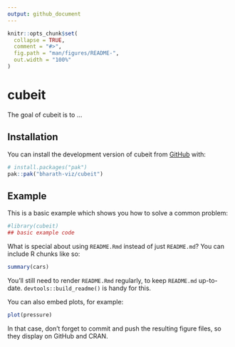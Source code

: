 ```yaml
---
output: github_document
---
```


<!-- README.md is generated from README.Rmd. Please edit that file -->

```r
knitr::opts_chunk$set(
  collapse = TRUE,
  comment = "#>",
  fig.path = "man/figures/README-",
  out.width = "100%"
)
```

# cubeit

<!-- badges: start -->
<!-- badges: end -->

The goal of cubeit is to ...

## Installation

You can install the development version of cubeit from [GitHub](https://github.com/) with:

``` r
# install.packages("pak")
pak::pak("bharath-viz/cubeit")
```

## Example

This is a basic example which shows you how to solve a common problem:

```r
#library(cubeit)
## basic example code
```

What is special about using `README.Rmd` instead of just `README.md`? You can include R chunks like so:

```r
summary(cars)
```

You'll still need to render `README.Rmd` regularly, to keep `README.md` up-to-date. `devtools::build_readme()` is handy for this.

You can also embed plots, for example:

```r
plot(pressure)
```

In that case, don't forget to commit and push the resulting figure files, so they display on GitHub and CRAN.
